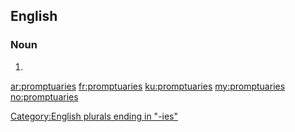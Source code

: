 ==English==

===Noun===
{{head|en|plural}}

# {{plural of|promptuary|lang=en|nocat=1}}

[[Category:English plurals ending in "-ies"]]

[[ar:promptuaries]]
[[fr:promptuaries]]
[[ku:promptuaries]]
[[my:promptuaries]]
[[no:promptuaries]]